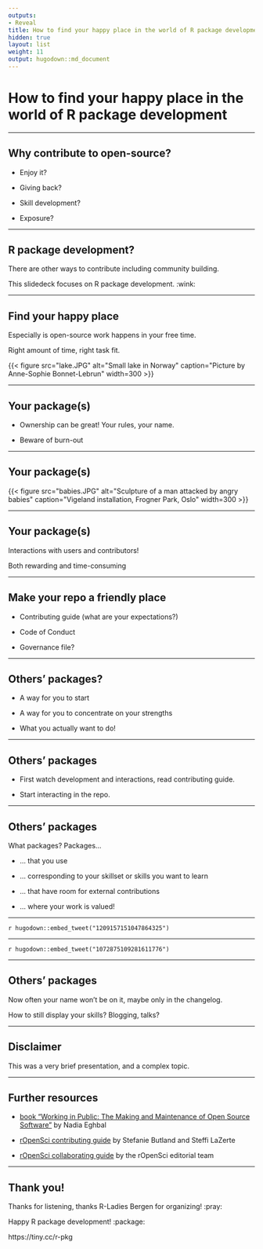 ```yaml
---
outputs:
- Reveal
title: How to find your happy place in the world of R package development
hidden: true
layout: list
weight: 11
output: hugodown::md_document
---
```


# How to find your happy place in the world of R package development

---

## Why contribute to open-source?

* Enjoy it?

* Giving back?

* Skill development?

* Exposure?

---

## R package development?

There are other ways to contribute including community building.

This slidedeck focuses on R package development. :wink:

---

## Find your happy place

Especially is open-source work happens in your free time.

Right amount of time, right task fit.

```{=html}
{{< figure src="lake.JPG" alt="Small lake in Norway" caption="Picture by Anne-Sophie Bonnet-Lebrun" width=300 >}}
```

---

## Your package(s)

* Ownership can be great! Your rules, your name.

* Beware of burn-out


---

## Your package(s)

```{=html}
{{< figure src="babies.JPG" alt="Sculpture of a man attacked by angry babies" caption="Vigeland installation, Frogner Park, Oslo" width=300 >}}
```

---

## Your package(s)

Interactions with users and contributors!

Both rewarding and time-consuming

---

## Make your repo a friendly place

* Contributing guide (what are your expectations?)

* Code of Conduct

* Governance file?

---

## Others' packages?

* A way for you to start

* A way for you to concentrate on your strengths

* What you actually want to do!

---

## Others' packages

* First watch development and interactions, read contributing guide.

* Start interacting in the repo.

---

## Others' packages

What packages? Packages...

* ... that you use

* ... corresponding to your skillset or skills you want to learn

* ... that have room for external contributions

* ... where your work is valued!

---

`r hugodown::embed_tweet("1209157151047864325")`

---

`r hugodown::embed_tweet("1072875109281611776")`

---


## Others' packages

Now often your name won't be on it, maybe only in the changelog.

How to still display your skills? Blogging, talks?

---

## Disclaimer

This was a very brief presentation, and a complex topic.


---

## Further resources

* [book "Working in Public: The Making and Maintenance of Open Source Software"](https://www.goodreads.com/book/show/54140556-working-in-public) by Nadia Eghbal

* [rOpenSci contributing guide](https://contributing.ropensci.org/) by Stefanie Butland and Steffi LaZerte

* [rOpenSci collaborating guide](https://devguide.ropensci.org/collaboration.html) by the rOpenSci editorial team

---

## Thank you!

Thanks for listening, thanks R-Ladies Bergen for organizing! :pray:

Happy R package development! :package:

https://tiny.cc/r-pkg
